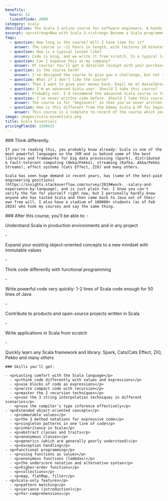 ```yaml
---
benefits:
  hours: 12
  linesOfCode: 2000
category: scala
description: The Scala 3 online course for software engineers. A hands-on training course into the fundamentals of Scala and functional programming.
excerpt: <p><strong>Now with Scala 3.</strong> Become a Scala programmer. Dive head-first and hands-on into the fundamentals of Scala and functional programming. <a href="/courses/scala-essentials-old">Also available for Scala 2.</a></p>
faqs:
  - question: How long is the course? Will I have time for it?
    answer: The course is ~12 hours in length, with lectures 20 minutes each. I recommend at least 1 hour of focused learning at one time.
  - question: How is a typical lesson like?
    answer: Code is king, and we write it from scratch. In a typical lesson I'll explain some concepts, either briefly on a diagram or directly in the code. We then run live examples, and usually I'll finish the lesson with some exercises, which I then solve on camera after you've tried them yourself.
  - question: Can I expense this at my company?
    answer: Of course! You'll get a detailed receipt with your purchase, including VAT (if applicable to you), which you can take to your employer to reimburse. Most (wise) companies will reimburse courses like this.
  - question: Is the course hard?
    answer: I've designed the course to give you a challenge, but not too much that it becomes frustrating. In case you struggle with something, we have a whole group on Slack for discussions, and I'm responsive.
  - question: What if I don't like the course?
    answer: Then I want to give your money back. Email me at daniel@rockthejvm.com with your receipt, and I will refund you. Less than 1% of the Rock the JVM students have refunded a course, and the refund took less than 72 hours.
  - question: I'm an advanced Scala user. Should I take this course?
    answer: Probably not. I'd recommend the advanced Scala course in this case. I'm willing to bet that there are at least 3 topics or techniques in the advanced course you did not know, even if you've written Scala for 10 years.
  - question: I've never written code before. Should I take this course? It says it's for beginners.
    answer: The course is for "beginners" in that you've never written Scala before, but the course already assumes existing programming experience. I don't talk too much about the absolute basics, like what's a variable, an object or a method. I assume you know what they are, and I quickly move to how Scala works with them.
  - question: How is this different from the Udemy Scala & FP for beginners course?
    answer: This course is a complete re-record of the course which you see on Udemy. This premium version has more content, more lessons, more exercises and more code, with a smoother learning curve. It's also specifically built for Scala 3, which is the future.
image: images/scala-essentials.png
title: Scala Essentials
pricingPlanId: 3260415
---
```



<CourseLayout>
  <Fragment slot="goal">
    ### Think differently.

    If you're reading this, you probably know already: Scala is one of the most powerful languages on the JVM and is behind some of the best libraries and frameworks for big data processing (Spark), distributed & fault-tolerant computing (Akka/Pekko), streaming (Kafka, Akka/Pekko Streams), effect systems (Cats Effect, ZIO) and many others.

    Scala has seen huge demand in recent years, has [some of the best-paid engineering positions](https://insights.stackoverflow.com/survey/2019#work-_-salary-and-experience-by-language), and is just plain fun. I know you can't verify the fun for yourself right now, but I personally hardly know anyone who has tasted Scala and then came back to Java out of their own free will. I also have a stadium of 100000+ students (as of Feb 2024) who took my courses and say the same thing.

  </Fragment>
  <Fragment slot="skills">
    ### After this course, you'll be able to:
    - <p>Understand Scala in production environments and in any project</p>
    - <p>Expand your existing object-oriented concepts to a new mindset with immutable values</p>
    - <p>Think code differently with functional programming</p>
    - <p>Write powerful code very quickly: 1-2 lines of Scala code enough for 50 lines of Java</p>
    - <p>Contribute to products and open-source projects written in Scala</p>
    - <p>Write applications in Scala from scratch</p>
    - <p>Quickly learn any Scala framework and library: Spark, Cats/Cats Effect, ZIO, Pekko and many others</p>

    ### Skills you'll get:

    - <p>Lasting comfort with the Scala language</p>
      - <p>think code differently with values and expressions</p>
      - <p>use blocks of code as expressions</p>
      - <p>write compact code with recursion</p>
      - <p>master the 2 recursion techniques</p>
      - <p>use the 3 string interpolation techniques in different scenarios</p>
      - <p>use the compiler's type inference effectively</p>
    - <p>Extended object-oriented concepts</p>
      - <p>immutable values</p>
      - <p>the 3 method notations for expressive code</p>
      - <p>singleton patterns in one line of code</p>
      - <p>inheritance in Scala</p>
      - <p>abstract classes and traits</p>
      - <p>anonymous classes</p>
      - <p>generics (which are generally poorly understood)</p>
      - <p>exception handling</p>
    - <p>Functional programming</p>
      - <p>using functions as values</p>
      - <p>anonymous functions (lambdas)</p>
      - <p>the underscore notation and alternative syntax</p>
      - <p>higher-order functions</p>
      - <p>collections</p>
      - <p>map, flatMap, filter</p>
    - <p>Scala-only features</p>
      - <p>pattern matching</p>
      - <p>variance (introduction)</p>
      - <p>for-comprehensions</p>

  </Fragment>
</CourseLayout>
